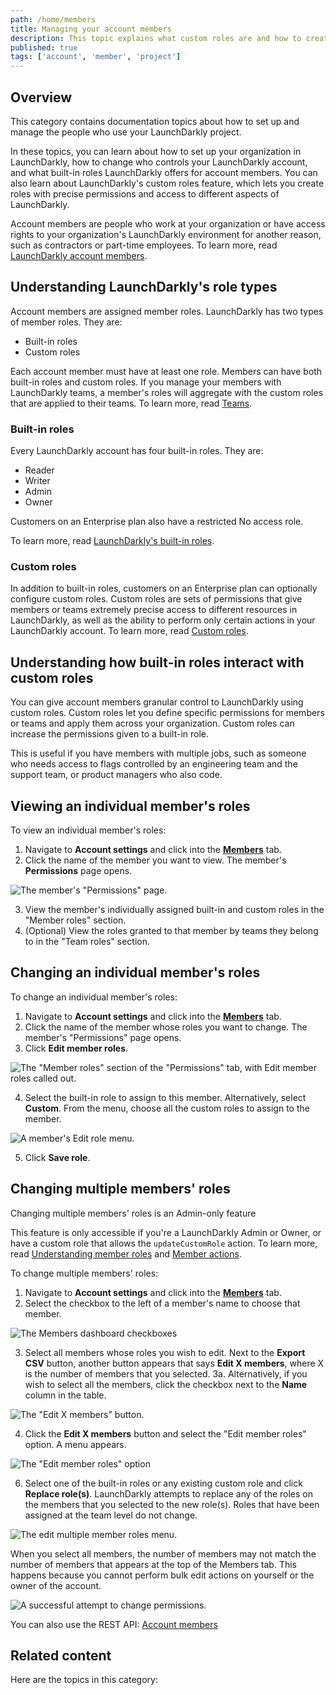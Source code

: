 ```yaml
---
path: /home/members
title: Managing your account members
description: This topic explains what custom roles are and how to create them. Custom roles give access control to everything in LaunchDarkly, from feature flags to metrics, environments, and teams. Enforce access policies that meet your exact workflow needs.
published: true
tags: ['account', 'member', 'project']
---
```


## Overview

This category contains documentation topics about how to set up and manage the people who use your LaunchDarkly project.

In these topics, you can learn about how to set up your organization in LaunchDarkly, how to change who controls your LaunchDarkly account, and what built-in roles LaunchDarkly offers for account members. You can also learn about LaunchDarkly's custom roles feature, which lets you create roles with precise permissions and access to different aspects of LaunchDarkly.

Account members are people who work at your organization or have access rights to your organization's LaunchDarkly environment for another reason, such as contractors or part-time employees. To learn more, read [LaunchDarkly account members](/home/members/managing).

## Understanding LaunchDarkly's role types

Account members are assigned member roles. LaunchDarkly has two types of member roles. They are:

- Built-in roles
- Custom roles

Each account member must have at least one role. Members can have both built-in roles and custom roles. If you manage your members with LaunchDarkly teams, a member's roles will aggregate with the custom roles that are applied to their teams. To learn more, read [Teams](/home/teams).

### Built-in roles

Every LaunchDarkly account has four built-in roles. They are:

- Reader
- Writer
- Admin
- Owner

Customers on an Enterprise plan also have a restricted No access role.

To learn more, read [LaunchDarkly's built-in roles](/home/members/built-in-roles).

### Custom roles

In addition to built-in roles, customers on an Enterprise plan can optionally configure custom roles. Custom roles are sets of permissions that give members or teams extremely precise access to different resources in LaunchDarkly, as well as the ability to perform only certain actions in your LaunchDarkly account. To learn more, read [Custom roles](/home/members/custom-roles).

## Understanding how built-in roles interact with custom roles

You can give account members granular control to LaunchDarkly using custom roles. Custom roles let you define specific permissions for members or teams and apply them across your organization. Custom roles can increase the permissions given to a built-in role.

This is useful if you have members with multiple jobs, such as someone who needs access to flags controlled by an engineering team and the support team, or product managers who also code.

## Viewing an individual member's roles

To view an individual member's roles:

1. Navigate to **Account settings** and click into the [**Members**](https://app.launchdarkly.com/settings/members) tab.
2. Click the name of the member you want to view. The member's **Permissions** page opens.

![The member's "Permissions" page.](settings-member-permissions.png)

3. View the member's individually assigned built-in and custom roles in the "Member roles" section.
4. (Optional) View the roles granted to that member by teams they belong to in the "Team roles" section.

## Changing an individual member's roles

To change an individual member's roles:

1. Navigate to **Account settings** and click into the [**Members**](https://app.launchdarkly.com/settings/members) tab.
2. Click the name of the member whose roles you want to change. The member's "Permissions" page opens.
3. Click **Edit member roles**.

![The "Member roles" section of the "Permissions" tab, with Edit member roles called out.](settings-member-permissions-member-roles.png)

4. Select the built-in role to assign to this member. Alternatively, select **Custom**. From the menu, choose all the custom roles to assign to the member.

![A member's Edit role menu.](edit-member-roles-built-in.png)

5. Click **Save role**.

## Changing multiple members' roles

<Callout intent="info">
<CalloutTitle>Changing multiple members' roles is an Admin-only feature</CalloutTitle>
<CalloutDescription>

This feature is only accessible if you're a LaunchDarkly Admin or Owner, or have a custom role that allows the <code>updateCustomRole</code> action. To learn more, read [Understanding member roles](/home/members/managing#understanding-member-roles) and [Member actions](/home/members/role-actions#member-actions).

</CalloutDescription>
</Callout>

To change multiple members' roles:

1. Navigate to **Account settings** and click into the [**Members**](https://app.launchdarkly.com/settings/members) tab.
2. Select the checkbox to the left of a member's name to choose that member.

![The Members dashboard checkboxes](member-dashboard-checkboxes.png)

3. Select all members whose roles you wish to edit. Next to the **Export CSV** button, another button appears that says **Edit X members**, where X is the number of members that you selected.
   3a. Alternatively, if you wish to select all the members, click the checkbox next to the **Name** column in the table.

![The "Edit X members" button.](edit-x-members-button.png)

4. Click the **Edit X members** button and select the "Edit member roles" option. A menu appears.

![The "Edit member roles" option](edit-member-roles-option.png)

6. Select one of the built-in roles or any existing custom role and click **Replace role(s)**. LaunchDarkly attempts to replace any of the roles on the members that you selected to the new role(s). Roles that have been assigned at the team level do not change.

![The edit multiple member roles menu.](edit-multiple-member-roles-modal.png)

When you select all members, the number of members may not match the number of members that appears at the top of the Members tab. This happens because you cannot perform bulk edit actions on yourself or the owner of the account.

![A successful attempt to change permissions.](edit-member-roles-toast.png)

<LearnMore>

You can also use the REST API: [Account members](https://apidocs.launchdarkly.com/tag/Account-members/)

</LearnMore>

## Related content

Here are the topics in this category:

<ChildPageList path="/home/members" unsorted="true" />
